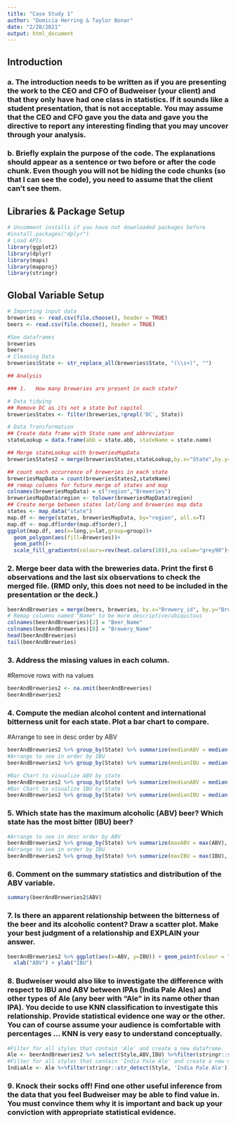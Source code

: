 ---
title: "Case Study 1"
author: "Domicia Herring & Taylor Bonar"
date: "2/20/2021"
output: html_document
---



## Introduction
### a.	The introduction needs to be written as if you are presenting the work to the CEO and CFO of Budweiser (your client) and that they only have had one class in statistics.  If it sounds like a student presentation, that is not acceptable.  You may assume that the CEO and CFO gave you the data and gave you the directive to report any interesting finding that you may uncover through your analysis.

### b.	Briefly explain the purpose of the code. The explanations should appear as a sentence or two before or after the code chunk. Even though you will not be hiding the code chunks (so that I can see the code), you need to assume that the client can’t see them.
## Libraries & Package Setup
```{r}
# Uncomment installs if you have not downloaded packages before
#install.packages("dplyr")
# Load APIs
library(ggplot2)
library(dplyr)
library(maps)
library(mapproj)
library(stringr)
```

## Global Variable Setup
```{r}
# Importing input data
breweries <- read.csv(file.choose(), header = TRUE)
beers <- read.csv(file.choose(), header = TRUE)

#See dataframes
breweries
beers
# Cleaning Data
breweries$State <- str_replace_all(breweries$State, "(\\s+)", "")

## Analysis

### 1.   How many breweries are present in each state?

# Data tidying
## Remove DC as its not a state but capitol
breweriesStates <- filter(breweries,!grepl('DC', State))

# Data Transformation
## Create data frame with State name and abbreviation
stateLookup = data.frame(abb = state.abb, stateName = state.name)

## Merge stateLookup with breweriesMapData
breweriesStates2 = merge(breweriesStates,stateLookup,by.x="State",by.y="abb")

## count each occurrence of breweries in each state
breweriesMapData = count(breweriesStates2,stateName)
## remap columns for future merge of states and map
colnames(breweriesMapData) = c("region","Breweries")
breweriesMapData$region <- tolower(breweriesMapData$region)
## Create merge between states lat/long and breweries map data
states <- map_data("state")
map.df <- merge(states, breweriesMapData, by="region", all.x=T)
map.df <- map.df[order(map.df$order),]
ggplot(map.df, aes(x=long,y=lat,group=group))+
  geom_polygon(aes(fill=Breweries))+
  geom_path()+ 
  scale_fill_gradientn(colours=rev(heat.colors(10)),na.value="grey90")+ggtitle("Breweries by State")+coord_map()
```

### 2.   Merge beer data with the breweries data. Print the first 6 observations and the last six observations to check the merged file.  (RMD only, this does not need to be included in the presentation or the deck.)
```{r}
beerAndBreweries = merge(beers, breweries, by.x="Brewery_id", by.y="Brew_ID")
# Remap columns named "Name" to be more descriptive/ubiquitous 
colnames(beerAndBreweries)[2] = "Beer_Name"
colnames(beerAndBreweries)[8] = "Brewery_Name"
head(beerAndBreweries)
tail(beerAndBreweries)
```

### 3.   Address the missing values in each column.
#Remove rows with na values
```{r}
beerAndBreweries2 <- na.omit(beerAndBreweries) 
beerAndBreweries2
```

### 4.   Compute the median alcohol content and international bitterness unit for each state. Plot a bar chart to compare.
#Arrange to see in desc order by ABV
```{r}
beerAndBreweries2 %>% group_by(State) %>% summarize(medianABV = median(ABV), count = n()) %>% arrange(desc(medianABV)) %>% print()
#Arrange to see in order by IBU
beerAndBreweries2 %>% group_by(State) %>% summarize(medianIBU = median(IBU), count = n()) %>% arrange(desc(medianIBU)) %>% print()

#Bar Chart to visualize ABV by state
beerAndBreweries2 %>% group_by(State) %>% summarize(medianABV = median(ABV), count = n()) %>% ggplot(aes(x = State, y = medianABV)) + geom_col()
#Bar Chart to visualize IBU by state
beerAndBreweries2 %>% group_by(State) %>% summarize(medianIBU = median(IBU), count = n()) %>% ggplot(aes(x = State, y = medianIBU)) + geom_col()
```

### 5.   Which state has the maximum alcoholic (ABV) beer? Which state has the most bitter (IBU) beer?
```{r}
#Arrange to see in desc order by ABV
beerAndBreweries2 %>% group_by(State) %>% summarize(maxABV = max(ABV), count = n()) %>% arrange(desc(maxABV)) %>% print(n = 1)
#Arrange to see in order by IBU
beerAndBreweries2 %>% group_by(State) %>% summarize(maxIBU = max(IBU), count = n()) %>% arrange(desc(maxIBU)) %>% print(n = 1)
```

### 6.   Comment on the summary statistics and distribution of the ABV variable.
```{r}
summary(beerAndBreweries2$ABV)
```

### 7.   Is there an apparent relationship between the bitterness of the beer and its alcoholic content? Draw a scatter plot.  Make your best judgment of a relationship and EXPLAIN your answer.
```{r}
beerAndBreweries2 %>% ggplot(aes(x=ABV, y=IBU)) + geom_point(colour = "red") + ggtitle("ABV vs. IBU") +
  xlab("ABV") + ylab("IBU")
```

### 8.  Budweiser would also like to investigate the difference with respect to IBU and ABV between IPAs (India Pale Ales) and other types of Ale (any beer with “Ale” in its name other than IPA).  You decide to use KNN classification to investigate this relationship.  Provide statistical evidence one way or the other. You can of course assume your audience is comfortable with percentages … KNN is very easy to understand conceptually.
```{r}
#Filter for all styles that contain 'Ale' and create a new dataframe.
Ale <- beerAndBreweries2 %>% select(Style,ABV,IBU) %>%filter(stringr::str_detect(Style, 'Ale')) 
#Filter for all styles that contain 'India Pale Ale' and create a new dataframe.
IndiaAle <- Ale %>%filter(stringr::str_detect(Style, 'India Pale Ale')) 
```

### 9. Knock their socks off!  Find one other useful inference from the data that you feel Budweiser may be able to find value in.  You must convince them why it is important and back up your conviction with appropriate statistical evidence. 
